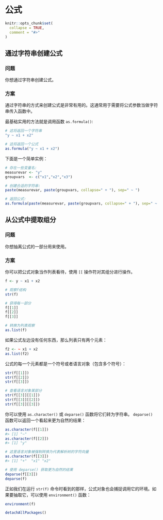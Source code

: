 # 公式

```r
knitr::opts_chunk$set(
  collapse = TRUE,
  comment = "#>"
)
```

## 通过字符串创建公式

### 问题

你想通过字符串创建公式。

### 方案

通过字符串的方式来创建公式是非常有用的。这通常用于需要将公式参数当做字符串传入函数中。

最基础实用的方法就是调用函数 `as.formula()`:

```r
# 这将返回一个字符串
"y ~ x1 + x2"

# 这将返回一个公式
as.formula("y ~ x1 + x2")
```

下面是一个简单实例：

```r
# 存在一些变量名:
measurevar <- "y"
groupvars  <- c("x1","x2","x3")

# 创建合适的字符串:
paste(measurevar, paste(groupvars, collapse=" + "), sep=" ~ ")

# 返回公式:
as.formula(paste(measurevar, paste(groupvars, collapse=" + "), sep=" ~ "))
```


## 从公式中提取组分

### 问题

你想抽离公式的一部分用来使用。

### 方案

你可以把公式对象当作列表看待，使用 `[[` 操作符对其组分进行操作。

```r
f <- y ~ x1 + x2

# 观察f结构
str(f)

# 获得每一部分
f[[1]]
f[[2]]
f[[3]]

# 转换为列表观察
as.list(f)
```

如果公式左边没有任何东西，那么列表只有两个元素：

```r
f2 <- ~ x1 + x2
as.list(f2)
```

公式的每一个元素都是一个符号或者语言对象（包含多个符号）：

```r
str(f[[1]])
str(f[[2]])
str(f[[3]])

# 查看语言对象某部分
str(f[[3]][[1]])
str(f[[3]][[2]])
str(f[[3]][[3]])

```

你可以使用 `as.character()` 或 `deparse()` 函数将它们转为字符串。 `deparse()` 函数可以返回一个看起来更为自然的结果：

```r
as.character(f[[1]])
#> [1] "~"
as.character(f[[2]])
#> [1] "y"

# 这里语言对象被强制转换为代表解析树的字符向量
as.character(f[[3]])
#> [1] "+"  "x1" "x2"

# 使用 deparse() 获取更为自然的结果
deparse(f[[3]])
deparse(f)
```

正如我们在运行 `str(f)` 命令时看到的那样，公式对象也会捕捉调用它的环境。如果要抽取它，可以使用 `environment()` 函数：

```r
environment(f)
```

```r
detachAllPackages()
```
